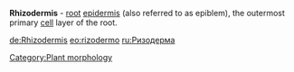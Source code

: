 {{move to wiktionary}}
'''Rhizodermis''' - [[root]] [[epidermis]] (also referred to as epiblem), the outermost primary [[Cell (biology)|cell]] layer of the root.



{{biosci-stub}}
[[Category:Plant morphology]]

[[de:Rhizodermis]]
[[eo:rizodermo]]
[[ru:Ризодерма]]
